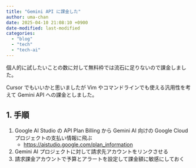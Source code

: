 ```yaml
---
title: "Gemini API に課金した"
author: uma-chan
date: 2025-04-10 21:08:10 +0900
date-modified: last-modified
categories:
  - "blog"
  - "tech"
  - "tech-ai"
---
```


個人的に試したいことの数に対して無料枠では流石に足りないので課金しました。

Cursor でもいいかと思いましたが Vim やコマンドラインでも使える汎用性を考えて Gemini API への課金としました。

## 1. 手順

1. Google AI Studio の API Plan Billing から Gemini AI 向けの Google Cloud プロジェクトの支払い情報に飛ぶ
    - <https://aistudio.google.com/plan_information>
1. Gemini AI プロジェクトに対して請求先アカウントをリンクさせる
1. 請求課金アカウントで予算とアラートを設定して課金額に敏感にしておく
